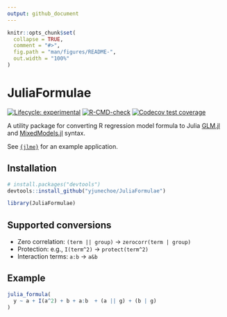 ```yaml
---
output: github_document
---
```


<!-- README.md is generated from README.Rmd. Please edit that file -->

```r
knitr::opts_chunk$set(
  collapse = TRUE,
  comment = "#>",
  fig.path = "man/figures/README-",
  out.width = "100%"
)
```

# JuliaFormulae

<!-- badges: start -->
[![Lifecycle: experimental](https://img.shields.io/badge/lifecycle-experimental-orange.svg)](https://lifecycle.r-lib.org/articles/stages.html#experimental)
[![R-CMD-check](https://github.com/yjunechoe/JuliaFormulae/actions/workflows/R-CMD-check.yaml/badge.svg)](https://github.com/yjunechoe/JuliaFormulae/actions/workflows/R-CMD-check.yaml)
[![Codecov test coverage](https://codecov.io/gh/yjunechoe/JuliaFormulae/branch/main/graph/badge.svg)](https://app.codecov.io/gh/yjunechoe/JuliaFormulae?branch=main)
<!-- badges: end -->

A utility package for converting R regression model formula to Julia [GLM.jl](https://github.com/JuliaStats/GLM.jl) and
[MixedModels.jl](https://github.com/JuliaStats/MixedModels.jl) syntax.

See [`{jlme}`](https://github.com/yjunechoe/jlme) for an example application.

## Installation

``` r
# install.packages("devtools")
devtools::install_github("yjunechoe/JuliaFormulae")
```

```r
library(JuliaFormulae)
```

## Supported conversions

- Zero correlation: `(term || group)` -> `zerocorr(term | group)`
- Protection: e.g., `I(term^2)` -> `protect(term^2)`
- Interaction terms: `a:b` -> `a&b`

## Example

```r
julia_formula(
  y ~ a + I(a^2) + b + a:b  + (a || g) + (b | g)
)
```

